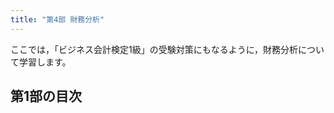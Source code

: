 ```yaml
---
title: "第4部 財務分析"
---
```


ここでは，「ビジネス会計検定1級」の受験対策にもなるように，財務分析について学習します。

## 第1部の目次

<!--
- [第11章 ggplot2の基礎](chap11_visualizetion.html)
- [第12章 ggpubrの基礎](chap12_ggpubr.html)
- [第13章 ggplotを関数](chap13_gg_function.html)
- [第14章 ジブリ](chap14_ggplot_ghibli.html)
-->

